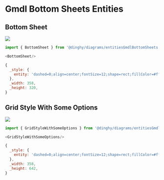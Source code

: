 
# Gmdl Bottom Sheets Entities


## Bottom Sheet

<Tabs>
  <TabItem value="Preview">

![](./bottom-sheet.png#drawio)

  </TabItem>
  <TabItem value="Usage">
    
```js
import { BottomSheet } from '@dinghy/diagrams/entitiesGmdlBottomSheets'

<BottomSheet/>
```

  </TabItem>
  <TabItem value="Definition">
    
```js
{
  _style: {
    entity: 'dashed=0;align=center;fontSize=12;shape=rect;fillColor=#ffffff;strokeColor=none;shadow=0;recursiveResize=0;',
  },
  _width: 358,
  _height: 320,
}
```

  </TabItem>
</Tabs>


## Grid Style With Some Options

<Tabs>
  <TabItem value="Preview">

![](./grid-style-with-some-options.png#drawio)

  </TabItem>
  <TabItem value="Usage">
    
```js
import { GridStyleWithSomeOptions } from '@dinghy/diagrams/entitiesGmdlBottomSheets'

<GridStyleWithSomeOptions/>
```

  </TabItem>
  <TabItem value="Definition">
    
```js
{
  _style: {
    entity: 'dashed=0;align=center;fontSize=12;shape=rect;fillColor=#ffffff;strokeColor=none;',
  },
  _width: 358,
  _height: 642,
}
```

  </TabItem>
</Tabs>

